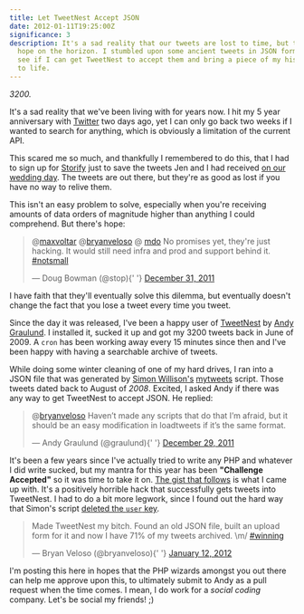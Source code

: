 ```yaml
---
title: Let TweetNest Accept JSON
date: 2012-01-11T19:25:00Z
significance: 3
description: It's a sad reality that our tweets are lost to time, but there's
  hope on the horizon. I stumbled upon some ancient tweets in JSON format—now to
  see if I can get TweetNest to accept them and bring a piece of my history back
  to life.
---
```


_3200._

It's a sad reality that we've been living with for years now. I hit my 5 year anniversary with [Twitter][1] two days ago, yet I can only go back two weeks if I wanted to search for anything, which is obviously a limitation of the current API.

This scared me so much, and thankfully I remembered to do this, that I had to sign up for [Storify][2] just to save the tweets Jen and I had received [on our wedding day][3]. The tweets are out there, but they're as good as lost if you have no way to relive them.

This isn't an easy problem to solve, especially when you're receiving amounts of data orders of magnitude higher than anything I could comprehend. But there's hope:

<blockquote class="twitter-tweet" data-in-reply-to="153171030016393216">
  <p>
    @<a href="https://twitter.com/maxvoltar">maxvoltar</a> @<a href="https://twitter.com/bryanveloso">bryanveloso</a> @
    <a href="https://twitter.com/mdo">mdo</a> No promises yet, they're just hacking. It would still need infra and prod
    and support behind it. <a href="https://twitter.com/search/%2523notsmall">#notsmall</a>
  </p>
  &mdash; Doug Bowman (@stop){' '}
  <a href="https://twitter.com/stop/status/153176184132337664" data-datetime="2011-12-31T18:10:22+00:00">
    December 31, 2011
  </a>
</blockquote>
<script src="//platform.twitter.com/widgets.js" charset="utf-8"></script>

I have faith that they'll eventually solve this dilemma, but eventually doesn't change the fact that you lose a tweet every time you tweet.

Since the day it was released, I've been a happy user of [TweetNest][4] by [Andy Graulund][5]. I installed it, sucked it up and got my 3200 tweets back in June of 2009. A `cron` has been working away every 15 minutes since then and I've been happy with having a searchable archive of tweets.

While doing some winter cleaning of one of my hard drives, I ran into a JSON file that was generated by [Simon Willison's][6] [mytweets][7] script. Those tweets dated back to August of _2008_. Excited, I asked Andy if there was any way to get TweetNest to accept JSON. He replied:

<blockquote class="twitter-tweet" data-in-reply-to="152158608665214977">
  <p>
    @<a href="https://twitter.com/bryanveloso">bryanveloso</a> Haven’t made any scripts that do that I’m afraid, but it
    should be an easy modification in loadtweets if it’s the same format.
  </p>
  &mdash; Andy Graulund (@graulund){' '}
  <a href="https://twitter.com/graulund/status/152511144031027200" data-datetime="2011-12-29T22:07:44+00:00">
    December 29, 2011
  </a>
</blockquote>
<script src="//platform.twitter.com/widgets.js" charset="utf-8"></script>

It's been a few years since I've actually tried to write any PHP and whatever I did write sucked, but my mantra for this year has been **"Challenge Accepted"** so it was time to take it on. [The gist that follows][8] is what I came up with. It's a positively horrible hack that successfully gets tweets into TweetNest. I had to do a bit more legwork, since I found out the hard way that Simon's script [deleted the `user` key][9].

<blockquote class="twitter-tweet">
  <p>
    Made TweetNest my bitch. Found an old JSON file, built an upload form for it and now I have 71% of my tweets
    archived. \m/ <a href="https://twitter.com/search/%2523winning">#winning</a>
  </p>
  &mdash; Bryan Veloso (@bryanveloso){' '}
  <a href="https://twitter.com/bryanveloso/status/157284823227052033" data-datetime="2012-01-12T02:16:38+00:00">
    January 12, 2012
  </a>
</blockquote>
<script src="//platform.twitter.com/widgets.js" charset="utf-8"></script>

I'm posting this here in hopes that the PHP wizards amongst you out there can help me approve upon this, to ultimately submit to Andy as a pull request when the time comes. I mean, I do work for a _social coding_ company. Let's be social my friends! ;)

<script src="https://gist.github.com/1598270.js?file=loadtweetsfromjson.php"> </script>

[1]: http://twitter.com/bryanveloso
[2]: http://storify.com/
[3]: http://storify.com/bryanveloso/the-day-of
[4]: http://pongsocket.com/tweetnest/
[5]: http://twitter.com/graulund
[6]: http://simonwillison.net/
[7]: https://github.com/simonw/mytweets
[8]: https://gist.github.com/1598270
[9]: https://github.com/simonw/mytweets/blob/master/fetch.py#L38
